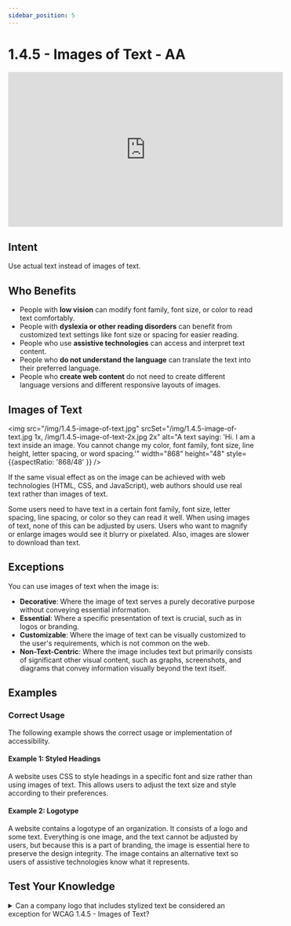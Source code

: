 ```yaml
---
sidebar_position: 5
---
```


# 1.4.5 - Images of Text - AA

<iframe width="560" height="315" src="https://www.youtube.com/embed/jnkpEg-B7Pw" title="1.4.5 - Images of Text - WCAG Documents" frameBorder="0" allow="accelerometer; autoplay; clipboard-write; encrypted-media; gyroscope; picture-in-picture" allowFullScreen></iframe>

## Intent

Use actual text instead of images of text.

## Who Benefits

- People with **low vision** can modify font family, font size, or color to read text comfortably.
- People with **dyslexia or other reading disorders** can benefit from customized text settings like font size or spacing for easier reading.
- People who use **assistive technologies** can access and interpret text content.
- People who **do not understand the language** can translate the text into their preferred language.
- People who **create web content** do not need to create different language versions and different responsive layouts of images.

## Images of Text

<img src="/img/1.4.5-image-of-text.jpg" srcSet="/img/1.4.5-image-of-text.jpg 1x, /img/1.4.5-image-of-text-2x.jpg 2x" alt="A text saying: 'Hi. I am a text inside an image. You cannot change my color, font family, font size, line height, letter spacing, or word spacing.'" width="868" height="48" style={{aspectRatio: '868/48' }} />

If the same visual effect as on the image can be achieved with web technologies (HTML, CSS, and JavaScript), web authors should use real text rather than images of text.

Some users need to have text in a certain font family, font size, letter spacing, line spacing, or color so they can read it well. When using images of text, none of this can be adjusted by users. Users who want to magnify or enlarge images would see it blurry or pixelated. Also, images are slower to download than text.

## Exceptions

You can use images of text when the image is:

- **Decorative**: Where the image of text serves a purely decorative purpose without conveying essential information.
- **Essential**: Where a specific presentation of text is crucial, such as in logos or branding.
- **Customizable**: Where the image of text can be visually customized to the user's requirements, which is not common on the web.
- **Non-Text-Centric**: Where the image includes text but primarily consists of significant other visual content, such as graphs, screenshots, and diagrams that convey information visually beyond the text itself.

## Examples

### Correct Usage

The following example shows the correct usage or implementation of accessibility.

#### Example 1: Styled Headings

A website uses CSS to style headings in a specific font and size rather than using images of text. This allows users to adjust the text size and style according to their preferences.

#### Example 2: Logotype

A website contains a logotype of an organization. It consists of a logo and some text. Everything is one image, and the text cannot be adjusted by users, but because this is a part of branding, the image is essential here to preserve the design integrity. The image contains an alternative text so users of assistive technologies know what it represents.

## Test Your Knowledge

<details>
  <summary>
    <span>Can a company logo that includes stylized text be considered an exception for WCAG 1.4.5 - Images of Text?</span>
  </summary>
  Yes, it can be an exception. Logos often require specific typography as part of their branding, which is essential and permissible as an image of text.
</details>
